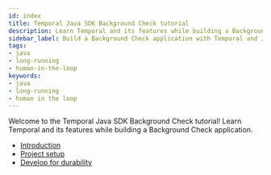 ```yaml
---
id: index
title: Temporal Java SDK Background Check tutorial
description: Learn Temporal and its features while building a Background Check application
sidebar_label: Build a Background Check application with Temporal and Java
tags:
- java
- long-running
- human-in-the-loop
keywords:
- java
- long-running
- human in the loop
---
```


Welcome to the Temporal Java SDK Background Check tutorial! 
Learn Temporal and its features while building a Background Check application.

- [Introduction](/tutorials/java/background-check/introduction.mdx)
- [Project setup](/tutorials/java/background-check/project-setup.mdx)
- [Develop for durability](/tutorials/java/background-check/durable-execution.mdx)